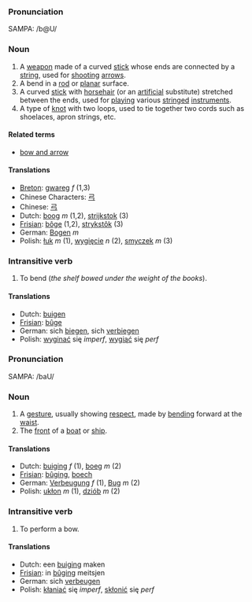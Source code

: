 ===Pronunciation===

SAMPA: /b@U/

===Noun===

# A [[weapon]] made of a curved [[stick]] whose ends are connected by a [[string]], used for [[shoot]]ing [[arrow]]s.
# A bend in a [[rod]] or [[planar]] surface.
# A curved [[stick]] with [[horsehair]] (or an [[artificial]] substitute) stretched between the ends, used for [[play]]ing various [[stringed]] [[instrument]]s.
# A type of [[knot]] with two loops, used to tie together two cords such as shoelaces, apron strings, etc.

====Related terms====
*[[bow and arrow]]

====Translations====
*[[Breton]]: [[gwareg]] ''f'' (1,3)
*Chinese Characters: [[弓]]
*Chinese: [[弓]]
*Dutch: [[boog]] ''m'' (1,2), [[strijkstok]] (3)
*[[Frisian]]: [[bôge]] (1,2), [[strykstôk]] (3)
*German: [[Bogen]] ''m''
*Polish: [[łuk]] ''m'' (1), [[wygięcie]] ''n'' (2), [[smyczek]] ''m'' (3)

===Intransitive verb===

# To bend (''the shelf bowed under the weight of the books'').

====Translations====
*Dutch: [[buigen]]
*[[Frisian]]: [[bûge]]
*German: sich [[biegen]], sich [[verbiegen]]
*Polish: [[wyginać]] się ''imperf'', [[wygiąć]] się ''perf''

===Pronunciation===

SAMPA: /baU/

===Noun===

# A [[gesture]], usually showing [[respect]], made by [[bend]]ing forward at the [[waist]].
# The [[front]] of a [[boat]] or [[ship]].

====Translations====
*Dutch: [[buiging]] ''f'' (1), [[boeg]] ''m'' (2)
*[[Frisian]]: [[bûging]], [[boech]]
*German: [[Verbeugung]] ''f'' (1), [[Bug]] ''m'' (2)
*Polish: [[ukłon]] ''m'' (1), [[dziób]] ''m'' (2)

===Intransitive verb===

# To perform a bow.

====Translations====
*Dutch: een [[buiging]] maken
*[[Frisian]]: in [[bûging]] meitsjen
*German: sich [[verbeugen]]
*Polish: [[kłaniać]] się ''imperf'', [[skłonić]] się ''perf''